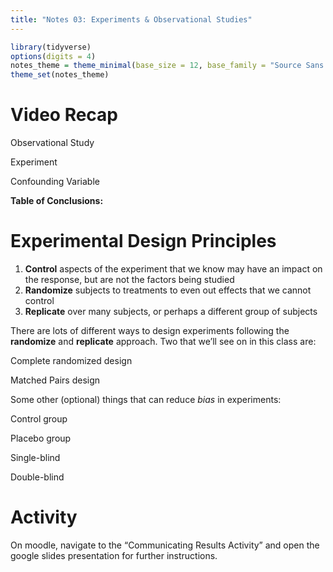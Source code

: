 ```yaml
---
title: "Notes 03: Experiments & Observational Studies"
---
```


```r
library(tidyverse)
options(digits = 4)
notes_theme = theme_minimal(base_size = 12, base_family = "Source Sans 3")
theme_set(notes_theme)
```

# Video Recap

::: callout-note
Observational Study

\vspace{.5in}
:::

::: callout-note
Experiment

\vspace{.5in}
:::

::: callout-note
Confounding Variable

\vspace{.5in}
:::

**Table of Conclusions:**

\vspace{2in}

# Experimental Design Principles

1. **Control** aspects of the experiment that we know may have an impact on the response, but are not the factors being studied
2. **Randomize** subjects to treatments to even out effects that we cannot control
3. **Replicate** over many subjects, or perhaps a different group of subjects

There are lots of different ways to design experiments following the **randomize** and **replicate** approach. Two that we'll see on in this class are: 

::: callout-note
Complete randomized design

\vspace{.5in}

:::

::: callout-note
Matched Pairs design

\vspace{.5in}

:::


Some other (optional) things that can reduce *bias* in experiments:

::: callout-note
Control group

\vspace{.5in}

:::

::: callout-note
Placebo group

\vspace{.5in}
:::

::: callout-note
Single-blind

\vspace{.5in}
:::

::: callout-note
Double-blind

\vspace{.5in}
:::



# Activity

On moodle, navigate to the "Communicating Results Activity" and open the google slides presentation for further instructions.
